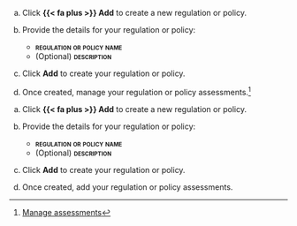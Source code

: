 :::: {.content-visible unless-format="revealjs"}
a. Click **{{< fa plus >}} Add** to create a new regulation or policy.

a.  Provide the details for your regulation or policy:

    - **[regulation or policy name]{.smallcaps}**
    - (Optional) **[description]{.smallcaps}**

a. Click **Add** to create your regulation or policy.

a. Once created, manage your regulation or policy assessments.^[[Manage assessments](/guide/templates/customize-virtual-document-validator.qmd#manage-assessments)]

::::


:::: {.content-hidden unless-format="revealjs"}
a. Click **{{< fa plus >}} Add** to create a new regulation or policy.

a.  Provide the details for your regulation or policy:

    - **[regulation or policy name]{.smallcaps}**
    - (Optional) **[description]{.smallcaps}**

a. Click **Add** to create your regulation or policy.

a. Once created, add your regulation or policy assessments.

::::
